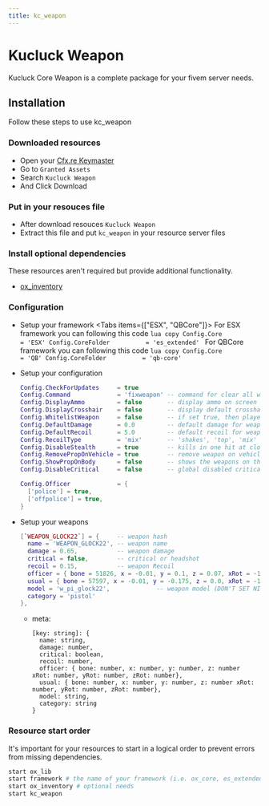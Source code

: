 ```yaml
---
title: kc_weapon
---
```



# Kucluck Weapon

Kucluck Core Weapon is a complete package for your fivem server needs.

## Installation

Follow these steps to use kc_weapon

<Steps>

### Downloaded resources
- Open your [Cfx.re Keymaster](https://keymaster.fivem.net/)
- Go to `Granted Assets`
- Search `Kucluck Weapon`
- And Click Download

### Put in your resouces file
- After download resouces `Kucluck Weapon`
- Extract this file and put `kc_weapon` in your resource server files

### Install optional dependencies
These resources aren't required but provide additional functionality.
- [ox_inventory](https://overextended.dev/ox_inventory)

### Configuration

- Setup your framework
  <Tabs items={["ESX", "QBCore"]}>
    <Tab>
      For ESX framework you can following this code
      ```lua copy
      Config.Core                = 'ESX'
      Config.CoreFolder          = 'es_extended'
      ```
    </Tab>
    <Tab>
      For QBCore framework you can following this code
      ```lua copy
      Config.Core                = 'QB'
      Config.CoreFolder          = 'qb-core'
      ```
    </Tab>
  </Tabs>

- Setup your configuration 
  ```lua copy
  Config.CheckForUpdates     = true
  Config.Command             = 'fixweapon' -- command for clear all weapon on body
  Config.DisplayAmmo         = false       -- display ammo on screen
  Config.DisplayCrosshair    = false       -- display default crosshair on screen
  Config.WhitelistWeapon     = false       -- if set true, then players cannot use weapons that are not in the Config.Weapons list.
  Config.DefaultDamage       = 0.0         -- default damage for weapons that are not listed
  Config.DefaultRecoil       = 5.0         -- default recoil for weapons that are not listed
  Config.RecoilType          = 'mix'       -- 'shakes', 'top', 'mix'
  Config.DisableStealth      = true        -- kills in one hit at close range
  Config.RemovePropOnVehicle = true        -- remove weapon on vehicles
  Config.ShowPropOnBody      = false       -- shows the weapons on the body
  Config.DisableCritical     = false       -- global disabled critical or headshot

  Config.Officer             = {
    ['police'] = true,
    ['offpolice'] = true,
  }
  ```

- Setup your weapons
  ```lua copy
  [`WEAPON_GLOCK22`] = {     -- weapon hash
    name = 'WEAPON_GLOCK22', -- weapon name
    damage = 0.65,           -- weapon damage
    critical = false,        -- critical or headshot
    recoil = 0.15,           -- weapon Recoil
    officer = { bone = 51826, x = -0.01, y = 0.1, z = 0.07, xRot = -115.0, yRot = 0.0, zRot = 0.0 },           -- location for weapon on body if player are officer (DON'T SET NIL)
    usual = { bone = 57597, x = -0.01, y = -0.175, z = 0.0, xRot = -180.0, yRot = 135.0, zRot = 0.0 },             -- location for weapon on body if player not officer (DON'T SET NIL)
    model = 'w_pi_glock22',             -- weapon model (DON'T SET NIL)
    category = 'pistol'
  },
  ```
  - meta: 
    ```tsx
    [key: string]: {
      name: string,
      damage: number,
      critical: boolean,
      recoil: number,
      officer: { bone: number, x: number, y: number, z: number xRot: number, yRot: number, zRot: number},
      usual: { bone: number, x: number, y: number, z: number xRot: number, yRot: number, zRot: number},
      model: string,
      category: string
    }
    ```


### Resource start order
It's important for your resources to start in a logical order to prevent errors from missing dependencies.
```bash copy
start ox_lib
start framework # the name of your framework (i.e. ox_core, es_extended, qb-core)
start ox_inventory # optional needs
start kc_weapon
```
</Steps>